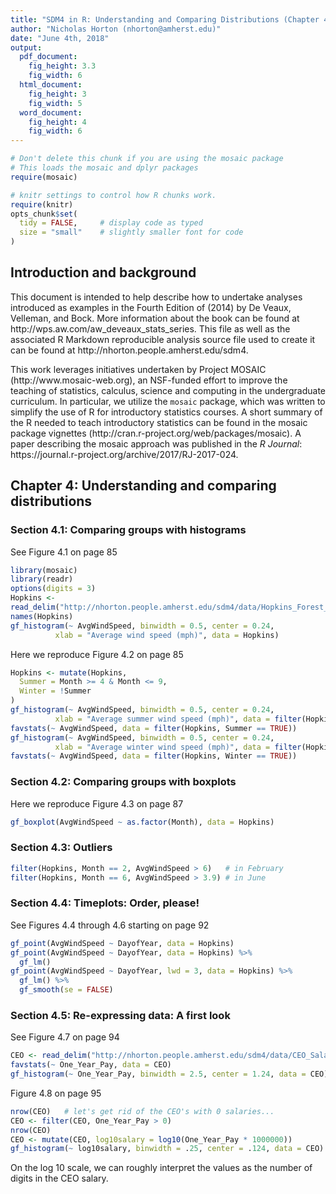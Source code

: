 ```yaml
---
title: "SDM4 in R: Understanding and Comparing Distributions (Chapter 4)"
author: "Nicholas Horton (nhorton@amherst.edu)"
date: "June 4th, 2018"
output: 
  pdf_document:
    fig_height: 3.3
    fig_width: 6
  html_document:
    fig_height: 3
    fig_width: 5
  word_document:
    fig_height: 4
    fig_width: 6
---
```



```r
# Don't delete this chunk if you are using the mosaic package
# This loads the mosaic and dplyr packages
require(mosaic)
```

```r
# knitr settings to control how R chunks work.
require(knitr)
opts_chunk$set(
  tidy = FALSE,     # display code as typed
  size = "small"    # slightly smaller font for code
)
```

## Introduction and background 

This document is intended to help describe how to undertake analyses introduced 
as examples in the Fourth Edition of \emph{Stats: Data and Models} (2014) by De Veaux, Velleman, and Bock.
More information about the book can be found at http://wps.aw.com/aw_deveaux_stats_series.  This
file as well as the associated R Markdown reproducible analysis source file used to create it can be found at http://nhorton.people.amherst.edu/sdm4.

This work leverages initiatives undertaken by Project MOSAIC (http://www.mosaic-web.org), an NSF-funded effort to improve the teaching of statistics, calculus, science and computing in the undergraduate curriculum. In particular, we utilize the `mosaic` package, which was written to simplify the use of R for introductory statistics courses. A short summary of the R needed to teach introductory statistics can be found in the mosaic package vignettes (http://cran.r-project.org/web/packages/mosaic).
A paper describing the mosaic approach was published in the *R Journal*: https://journal.r-project.org/archive/2017/RJ-2017-024.

## Chapter 4: Understanding and comparing distributions

### Section 4.1: Comparing groups with histograms

See Figure 4.1 on page 85

```r
library(mosaic)
library(readr)
options(digits = 3)
Hopkins <- 
read_delim("http://nhorton.people.amherst.edu/sdm4/data/Hopkins_Forest_2011.txt", delim = "\t")
names(Hopkins)   
gf_histogram(~ AvgWindSpeed, binwidth = 0.5, center = 0.24, 
          xlab = "Average wind speed (mph)", data = Hopkins)
```

Here we reproduce Figure 4.2 on page 85

```r
Hopkins <- mutate(Hopkins,
  Summer = Month >= 4 & Month <= 9,
  Winter = !Summer
)
gf_histogram(~ AvgWindSpeed, binwidth = 0.5, center = 0.24, 
          xlab = "Average summer wind speed (mph)", data = filter(Hopkins, Summer == TRUE))
favstats(~ AvgWindSpeed, data = filter(Hopkins, Summer == TRUE))
gf_histogram(~ AvgWindSpeed, binwidth = 0.5, center = 0.24, 
          xlab = "Average winter wind speed (mph)", data = filter(Hopkins, Winter == TRUE))
favstats(~ AvgWindSpeed, data = filter(Hopkins, Winter == TRUE))

```

### Section 4.2: Comparing groups with boxplots

Here we reproduce Figure 4.3 on page 87

```r
gf_boxplot(AvgWindSpeed ~ as.factor(Month), data = Hopkins)
```

### Section 4.3: Outliers

```r
filter(Hopkins, Month == 2, AvgWindSpeed > 6)   # in February
filter(Hopkins, Month == 6, AvgWindSpeed > 3.9) # in June
```

### Section 4.4: Timeplots: Order, please!

See Figures 4.4 through 4.6 starting on page 92
```r
gf_point(AvgWindSpeed ~ DayofYear, data = Hopkins)
gf_point(AvgWindSpeed ~ DayofYear, data = Hopkins) %>%
  gf_lm()
gf_point(AvgWindSpeed ~ DayofYear, lwd = 3, data = Hopkins) %>%
  gf_lm() %>%
  gf_smooth(se = FALSE)
```


### Section 4.5: Re-expressing data: A first look

See Figure 4.7 on page 94
```r
CEO <- read_delim("http://nhorton.people.amherst.edu/sdm4/data/CEO_Salary_2012.txt", delim = "\t")
favstats(~ One_Year_Pay, data = CEO)
gf_histogram(~ One_Year_Pay, binwidth = 2.5, center = 1.24, data = CEO)
```

Figure 4.8 on page 95
```r
nrow(CEO)   # let's get rid of the CEO's with 0 salaries...
CEO <- filter(CEO, One_Year_Pay > 0)
nrow(CEO)
CEO <- mutate(CEO, log10salary = log10(One_Year_Pay * 1000000))
gf_histogram(~ log10salary, binwidth = .25, center = .124, data = CEO)
```

On the log 10 scale, we can roughly interpret the values as the number
of digits in the CEO salary.
